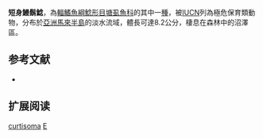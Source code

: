 {{Speciesbox
| name = 短身鰻鬍鯰
| image = 
| image_width = 260px
| image_caption = 
| status = CR
| status_system = IUCN3.1
| genus = Encheloclarias
| species = curtisoma
| authority = Ng & Lim, 1993
| synonyms = 
}}

'''短身鰻鬍鯰'''，為[[輻鰭魚綱|輻鰭魚綱]][[鯰形目|鯰形目]][[塘虱魚科|塘虱魚科]]的其中一[[種|種]]，被[[IUCN|IUCN]]列為極危保育類動物，分布於[[亞洲|亞洲]][[馬來半島|馬來半島]]的淡水流域，體長可達8.2公分，棲息在森林中的沼澤區。
==参考文献==
*{{FishBase_species|genus=Encheloclarias|species=curtisoma|year=2012|month=3}}
== 扩展阅读 ==
{{refbegin}}
{{wikispecies-inline|Encheloclarias curtisoma|短身鰻鬍鯰}}
{{refend}}
{{Taxonbar|from=Q3239040}}

[[Category:鰻鬍鯰屬|curtisoma]]
[[Category:1993年描述的魚類|E]]